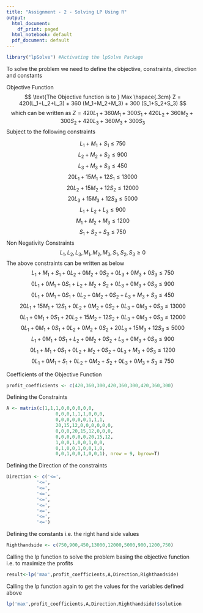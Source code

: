 ```yaml
---
title: "Assignment - 2 - Solving LP Using R"
output:
  html_document:
    df_print: paged
  html_notebook: default
  pdf_document: default
---
```


```r

library("lpSolve") #Activating the lpSolve Package
```

To solve the problem we need to define the objective, constraints, direction and constants

Objective Function
$$ \text{The Objective function is to } Max \hspace{.3cm} Z =  420(L_1+L_2+L_3) + 360 (M_1+M_2+M_3) + 300 (S_1+S_2+S_3) $$
$$ \text {which can be written as } Z = 420L_1+360M_1+300S_1+420L_2+360M_2+300S_2+420L_3+360M_3+300S_3$$
Subject to the following constraints

$$ L_1+M_1+S_1 \le 750 $$
$$ L_2+M_2+S_2 \le 900 $$
$$ L_3+M_3+S_3 \le 450 $$
$$ 20L_1+15M_1+12S_1 \le 13000 $$
$$ 20L_2+15M_2+12S_2 \le 12000 $$
$$ 20L_3+15M_3+12S_3 \le 5000 $$
$$ L_1+L_2+L_3 \le 900 $$
$$ M_1+M_2+M_3 \le 1200 $$
$$ S_1+S_2+S_3 \le 750 $$
Non Negativity Constraints
$$ L_1,L_2,L_3,M_1,M_2,M_3,S_1,S_2,S_3 \ge 0 $$
The above constraints can be written as below
$$ L_1+M_1+S_1+0L_2+0M_2+0S_2+0L_3+0M_3+0S_3 \le 750       $$
$$ 0L_1+0M_1+0S_1+L_2+M_2+S_2+0L_3+0M_3+0S_3 \le 900$$
$$ 0L_1+0M_1+0S_1+0L_2+0M_2+0S_2+L_3+M_3+S_3 \le 450$$
$$ 20L_1+15M_1+12S_1+0L_2+0M_2+0S_2+0L_3+0M_3+0S_3 \le 13000 $$
$$ 0L_1+0M_1+0S_1+20L_2+15M_2+12S_2+0L_3+0M_3+0S_3 \le 12000 $$
$$0L_1+0M_1+0S_1+0L_2+0M_2+0S_2+20L_3+15M_3+12S_3 \le 5000 $$
$$L_1+0M_1+0S_1+L_2+0M_2+0S_2+L_3+0M_3+0S_3 \le 900$$
$$0L_1+M_1+0S_1+0L_2+M_2+0S_2+0L_3+M_3+0S_3 \le 1200$$
$$0L_1+0M_1+S_1+0L_2+0M_2+S_2+0L_3+0M_3+S_3 \le 750$$

Coefficients of the Objective Function  
```r
profit_coefficients <- c(420,360,300,420,360,300,420,360,300)
```

Defining the Constraints
```r
A <- matrix(c(1,1,1,0,0,0,0,0,0,
                  0,0,0,1,1,1,0,0,0,
                  0,0,0,0,0,0,1,1,1,
                  20,15,12,0,0,0,0,0,0,
                  0,0,0,20,15,12,0,0,0,
                  0,0,0,0,0,0,20,15,12,
                  1,0,0,1,0,0,1,0,0,
                  0,1,0,0,1,0,0,1,0,
                  0,0,1,0,0,1,0,0,1), nrow = 9, byrow=T)
```

Defining the Direction of the constraints 
```r
Direction <- c('<=',
           '<=',
           '<=',
           '<=',
           '<=',
           '<=',
           '<=',
           '<=',
           '<=')
```

Defining the constants i.e. the right hand side values
```r
Righthandside <- c(750,900,450,13000,12000,5000,900,1200,750)
```

Calling the lp function to solve the problem basing the objective function i.e. to maximize the profits
```r
result<-lp('max',profit_coefficients,A,Direction,Righthandside)
```

Calling the lp function again to get the values for the variables defined above
```r
lp('max',profit_coefficients,A,Direction,Righthandside)$solution
```
